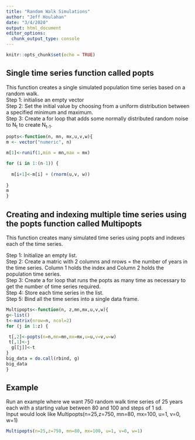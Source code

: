 ```yaml
---
title: "Random Walk Simulations"
author: "Jeff Houlahan"
date: "3/4/2020"
output: html_document
editor_options: 
  chunk_output_type: console
---
```


```r
knitr::opts_chunk$set(echo = TRUE)
```

## Single time series function called popts

This function creates a single simulated population time series
based on a random walk.   
Step 1: initialise an empty vector   
Step 2: Set the initial value by choosing from a uniform distribution between a specified 
  minimum and maximum.   
  Step 3: Create a for loop that adds some normally distributed random noise to N~t~
to create N~t-1~.   


```r
popts<-function(n, mn, mx,u,v,w){
m <- vector("numeric", n)

m[1]<-runif(1,min = mn,max = mx)

for (i in 1:(n-1)) {
  
  m[i+1]<-m[i] + (rnorm(u,v, w))
  
}
m
}
```

## Creating and indexing multiple time series using the popts function called Multipopts

This function creates many simulated time series using popts and indexes each of the time series.   

Step 1: Initialize an empty list.   
Step 2: Create a matric with 2 columns and nrows = the number of years in the time series.
Column 1 holds the index and Column 2 holds the population time series.   
Step 3: Create a for loop that runs the popts as many time as necessary to get the number of time 
series required.   
Step 4: Store each time series in the list.   
Step 5: Bind all the time series into a single data frame.   

```r
Multipopts<-function(n, z,mn,mx,u,v,w){
g<-list()
t<-matrix(nrow=n, ncol=2)
for (j in 1:z) {

 t[,2]<-popts(n=n,mn=mn,mx=mx,u=u,v=v,w=w)
 t[,1]<-j
  g[[j]]<-t
}
big_data = do.call(rbind, g)
big_data
}
```

## Example   

Run an example where we want 750 random walk time series of 25 years each with a starting value between 80 and 100 and steps of 1 sd.   
Input would look like Multipopts(n=25,z=750, mn=80, mx=100, u=1, v=0, w=1)

```r
Multipopts(n=25,z=750, mn=80, mx=100, u=1, v=0, w=1)
```

